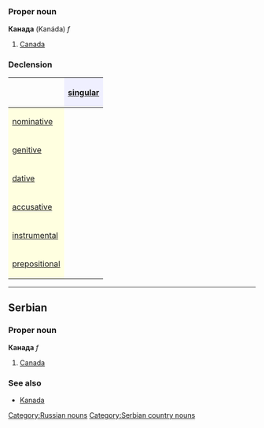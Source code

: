 =={{ru}}==
[[Category:Russian nouns]]
===Proper noun===
'''Канада''' (Kanáda) ''f''
#[[Canada]]
===Declension===
{| border="1" cellpadding="4" cellspacing="0"
!
! style="background-color: #EFEFFF" align="center"|[[singular]]
|-
! style="background-color: #FFFFE0" align="left"|[[nominative case|nominative]]
| align="center"|{{RUchar|Кана́да}}
|-
! style="background-color: #FFFFE0" align="left"|[[genitive case|genitive]]
| align="center"|{{RUchar|Кана́ды}}
|-
! style="background-color: #FFFFE0" align="left"|[[dative case|dative]]
| align="center"|{{RUchar|Кана́де}}
|-
! style="background-color: #FFFFE0" align="left"|[[accusative case|accusative]]
| align="center"|{{RUchar|Кана́ду}}
|-
! style="background-color: #FFFFE0" align="left"|[[instrumental case|instrumental]]
| align="center"|{{RUchar|Кана́дой}}
|-
! style="background-color: #FFFFE0" align="left"|[[prepositional case|prepositional]]
| align="center"|{{RUchar|о Кана́де}}
|}


----

==Serbian==
===Proper noun===
'''Канада''' ''f''
#[[Canada]]
===See also===
*[[Kanada]]
[[Category:Serbian country nouns]]